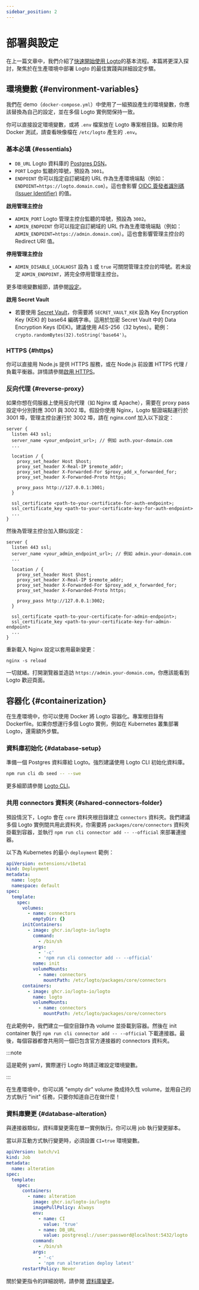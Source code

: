 ```yaml
---
sidebar_position: 2
---
```


# 部署與設定

在上一篇文章中，我們介紹了[快速開始使用 Logto](/logto-oss/get-started-with-oss)的基本流程。本篇將更深入探討，聚焦於在生產環境中部署 Logto 的最佳實踐與詳細設定步驟。

## 環境變數 \{#environment-variables}

我們在 demo（`docker-compose.yml`）中使用了一組預設產生的環境變數，你應該替換為自己的設定，並在多個 Logto 實例間保持一致。

你可以直接設定環境變數，或將 `.env` 檔案放在 Logto 專案根目錄。如果你用 Docker 測試，請查看映像檔在 `/etc/logto` 產生的 `.env`。

### 基本必填 \{#essentials}

- `DB_URL` Logto 資料庫的 [Postgres DSN](https://www.postgresql.org/docs/14/libpq-connect.html#id-1.7.3.8.3.6)。
- `PORT` Logto 監聽的埠號，預設為 `3001`。
- `ENDPOINT` 你可以指定自訂網域的 URL 作為生產環境端點（例如：`ENDPOINT=https://logto.domain.com`）。這也會影響 [OIDC 簽發者識別碼 (Issuer Identifier)](https://openid.net/specs/openid-connect-core-1_0.html#IssuerIdentifier) 的值。

**啟用管理主控台**

- `ADMIN_PORT` Logto 管理主控台監聽的埠號，預設為 `3002`。
- `ADMIN_ENDPOINT` 你可以指定自訂網域的 URL 作為生產環境端點（例如：`ADMIN_ENDPOINT=https://admin.domain.com`）。這也會影響管理主控台的 Redirect URI 值。

**停用管理主控台**

- `ADMIN_DISABLE_LOCALHOST` 設為 `1` 或 `true` 可關閉管理主控台的埠號。若未設定 `ADMIN_ENDPOINT`，將完全停用管理主控台。

更多環境變數細節，請參閱[設定](/concepts/core-service/configuration/)。

**啟用 Secret Vault**

- 若要使用 [Secret Vault](/secret-vault)，你需要將 `SECRET_VAULT_KEK` 設為 Key Encryption Key (KEK) 的 base64 編碼字串。這用於加密 Secret Vault 中的 Data Encryption Keys (DEK)。建議使用 AES-256（32 bytes）。範例：`crypto.randomBytes(32).toString('base64')`。

### HTTPS \{#https}

你可以直接用 Node.js 提供 HTTPS 服務，或在 Node.js 前設置 HTTPS 代理 / 負載平衡器。詳情請參閱[啟用 HTTPS](/concepts/core-service/configuration/#enabling-https)。

### 反向代理 \{#reverse-proxy}

如果你想在伺服器上使用反向代理（如 Nginx 或 Apache），需要在 proxy pass 設定中分別對應 3001 與 3002 埠。假設你使用 Nginx，Logto 驗證端點運行於 3001 埠，管理主控台運行於 3002 埠，請在 nginx.conf 加入以下設定：

```
server {
  listen 443 ssl;
  server_name <your_endpoint_url>; // 例如 auth.your-domain.com
  ...

  location / {
    proxy_set_header Host $host;
    proxy_set_header X-Real-IP $remote_addr;
    proxy_set_header X-Forwarded-For $proxy_add_x_forwarded_for;
    proxy_set_header X-Forwarded-Proto https;

    proxy_pass http://127.0.0.1:3001;
  }

  ssl_certificate <path-to-your-certificate-for-auth-endpoint>;
  ssl_certificate_key <path-to-your-certificate-key-for-auth-endpoint>
  ...
}
```

然後為管理主控台加入類似設定：

```
server {
  listen 443 ssl;
  server_name <your_admin_endpoint_url>; // 例如 admin.your-domain.com
  ...

  location / {
    proxy_set_header Host $host;
    proxy_set_header X-Real-IP $remote_addr;
    proxy_set_header X-Forwarded-For $proxy_add_x_forwarded_for;
    proxy_set_header X-Forwarded-Proto https;

    proxy_pass http://127.0.0.1:3002;
  }

  ssl_certificate <path-to-your-certificate-for-admin-endpoint>;
  ssl_certificate_key <path-to-your-certificate-key-for-admin-endpoint>
  ...
}
```

重新載入 Nginx 設定以套用最新變更：

```
nginx -s reload
```

一切就緒。打開瀏覽器並造訪 `https://admin.your-domain.com`，你應該能看到 Logto 歡迎頁面。

## 容器化 \{#containerization}

在生產環境中，你可以使用 Docker 將 Logto 容器化。專案根目錄有 Dockerfile。如果你想運行多個 Logto 實例，例如在 Kubernetes 叢集部署 Logto，還需額外步驟。

### 資料庫初始化 \{#database-setup}

準備一個 Postgres 資料庫給 Logto。強烈建議使用 Logto CLI 初始化資料庫。

```bash
npm run cli db seed -- --swe
```

更多細節請參閱 [Logto CLI](/logto-oss/using-cli)。

### 共用 connectors 資料夾 \{#shared-connectors-folder}

預設情況下，Logto 會在 `core` 資料夾根目錄建立 `connectors` 資料夾。我們建議多個 Logto 實例間共用此資料夾，你需要將 `packages/core/connectors` 資料夾掛載到容器，並執行 `npm run cli connector add -- --official` 來部署連接器。

以下為 Kubernetes 的最小 `deployment` 範例：

```yaml
apiVersion: extensions/v1beta1
kind: Deployment
metadata:
  name: logto
  namespace: default
spec:
  template:
    spec:
      volumes:
        - name: connectors
          emptyDir: {}
      initContainers:
        - image: ghcr.io/logto-io/logto
          command:
            - /bin/sh
          args:
            - '-c'
            - 'npm run cli connector add -- --official'
          name: init
          volumeMounts:
            - name: connectors
              mountPath: /etc/logto/packages/core/connectors
      containers:
        - image: ghcr.io/logto-io/logto
          name: logto
          volumeMounts:
            - name: connectors
              mountPath: /etc/logto/packages/core/connectors
```

在此範例中，我們建立一個空目錄作為 volume 並掛載到容器。然後在 init container 執行 `npm run cli connector add -- --official` 下載連接器。最後，每個容器都會共用同一個已包含官方連接器的 connectors 資料夾。

:::note

這是範例 yaml，實際運行 Logto 時請正確設定環境變數。

:::

在生產環境中，你可以將 "empty dir" volume 換成持久性 volume，並用自己的方式執行 "init" 任務，只要你知道自己在做什麼！

### 資料庫變更 \{#database-alteration}

與連接器類似，資料庫變更需在單一實例執行。你可以用 job 執行變更腳本。

當以非互動方式執行變更時，必須設置 `CI=true` 環境變數。

```yaml
apiVersion: batch/v1
kind: Job
metadata:
  name: alteration
spec:
  template:
    spec:
      containers:
        - name: alteration
          image: ghcr.io/logto-io/logto
          imagePullPolicy: Always
          env:
            - name: CI
              value: 'true'
            - name: DB_URL
              value: postgresql://user:password@localhost:5432/logto
          command:
            - /bin/sh
          args:
            - '-c'
            - 'npm run alteration deploy latest'
      restartPolicy: Never
```

關於變更指令的詳細說明，請參閱 [資料庫變更](/logto-oss/using-cli/database-alteration/)。
